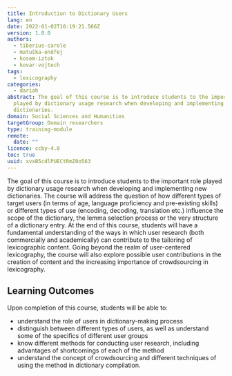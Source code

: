 ```yaml
---
title: Introduction to Dictionary Users
lang: en
date: 2022-01-02T10:19:21.566Z
version: 1.0.0
authors:
  - tiberius-carole
  - matuška-ondřej
  - kosem-iztok
  - kovar-vojtech
tags:
  - lexicography
categories:
  - dariah
abstract: The goal of this course is to introduce students to the important role
  played by dictionary usage research when developing and implementing new
  dictionaries.
domain: Social Sciences and Humanities
targetGroup: Domain researchers
type: training-module
remote:
  date: ""
licence: ccby-4.0
toc: true
uuid: xvxB5cdlPUECtRmZ0o563
---
```


The goal of this course is to introduce students to the important role played by dictionary usage research when developing and implementing new dictionaries. The course will address the question of how different types of target users (in terms of age, language proficiency and pre-existing skills) or different types of use (encoding, decoding, translation etc.) influence the scope of the dictionary, the lemma selection process or the very structure of a dictionary entry. At the end of this course, students will have a fundamental understanding of the ways in which user research (both commercially and academically) can contribute to the tailoring of lexicographic content. Going beyond the realm of user-centered lexicography, the course will also explore possible user contributions in the creation of content and the increasing importance of crowdsourcing in lexicography.

## Learning Outcomes

Upon completion of this course, students will be able to:

- understand the role of users in dictionary-making process
- distinguish between different types of users, as well as understand some of the specifics of different user groups
- know different methods for conducting user research, including advantages of shortcomings of each of the method
- understand the concept of crowdsourcing and different techniques of using the method in dictionary compilation.

